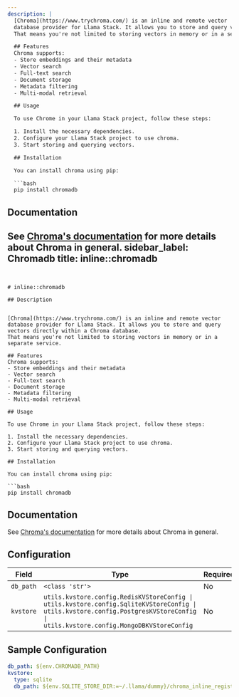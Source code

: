 ```yaml
---
description: |
  [Chroma](https://www.trychroma.com/) is an inline and remote vector
  database provider for Llama Stack. It allows you to store and query vectors directly within a Chroma database.
  That means you're not limited to storing vectors in memory or in a separate service.

  ## Features
  Chroma supports:
  - Store embeddings and their metadata
  - Vector search
  - Full-text search
  - Document storage
  - Metadata filtering
  - Multi-modal retrieval

  ## Usage

  To use Chrome in your Llama Stack project, follow these steps:

  1. Install the necessary dependencies.
  2. Configure your Llama Stack project to use chroma.
  3. Start storing and querying vectors.

  ## Installation

  You can install chroma using pip:

  ```bash
  pip install chromadb
  ```

  ## Documentation
  See [Chroma's documentation](https://docs.trychroma.com/docs/overview/introduction) for more details about Chroma in general.
sidebar_label: Chromadb
title: inline::chromadb
---
```


# inline::chromadb

## Description


[Chroma](https://www.trychroma.com/) is an inline and remote vector
database provider for Llama Stack. It allows you to store and query vectors directly within a Chroma database.
That means you're not limited to storing vectors in memory or in a separate service.

## Features
Chroma supports:
- Store embeddings and their metadata
- Vector search
- Full-text search
- Document storage
- Metadata filtering
- Multi-modal retrieval

## Usage

To use Chrome in your Llama Stack project, follow these steps:

1. Install the necessary dependencies.
2. Configure your Llama Stack project to use chroma.
3. Start storing and querying vectors.

## Installation

You can install chroma using pip:

```bash
pip install chromadb
```

## Documentation
See [Chroma's documentation](https://docs.trychroma.com/docs/overview/introduction) for more details about Chroma in general.



## Configuration

| Field | Type | Required | Default | Description |
|-------|------|----------|---------|-------------|
| `db_path` | `<class 'str'>` | No |  |  |
| `kvstore` | `utils.kvstore.config.RedisKVStoreConfig \| utils.kvstore.config.SqliteKVStoreConfig \| utils.kvstore.config.PostgresKVStoreConfig \| utils.kvstore.config.MongoDBKVStoreConfig` | No | sqlite | Config for KV store backend |

## Sample Configuration

```yaml
db_path: ${env.CHROMADB_PATH}
kvstore:
  type: sqlite
  db_path: ${env.SQLITE_STORE_DIR:=~/.llama/dummy}/chroma_inline_registry.db
```
